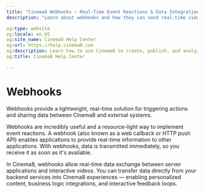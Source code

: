 ---
title: "Cinema8 Webhooks – Real-Time Event Reactions & Data Integration"
description: "Learn about webhooks and how they can send real-time viewer events to external systems for unified workflows. Visit Cinema8."

og:type: website
og:locale: en_US
og:site_name: Cinema8 Help Center
og:url: https://help.cinema8.com
og:description: Learn how to use Cinema8 to create, publish, and analyze interactive videos.
og:title: Cinema8 Help Center

---


# Webhooks

<Callout type="info">
Webhooks provide a lightweight, real-time solution for triggering actions and sharing data between Cinema8 and external systems.
</Callout>

Webhooks are incredibly useful and a resource-light way to implement event reactions. A webhook (also known as a web callback or HTTP push API) enables applications to provide real-time information to other applications. With webhooks, data is transmitted immediately, so you receive it as soon as it's available.

In Cinema8, webhooks allow real-time data exchange between server applications and interactive videos. You can transfer data directly from your backend services into Cinema8 experiences — enabling personalized content, business logic integrations, and interactive feedback loops.

